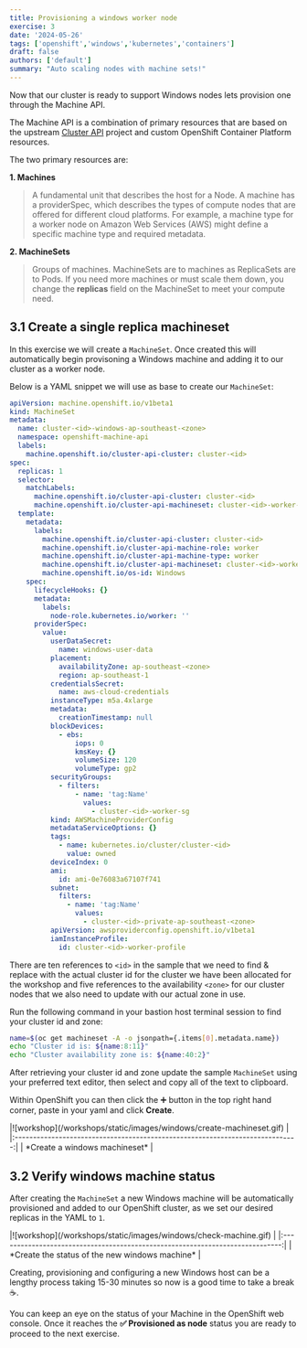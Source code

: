 ```yaml
---
title: Provisioning a windows worker node
exercise: 3
date: '2024-05-26'
tags: ['openshift','windows','kubernetes','containers']
draft: false
authors: ['default']
summary: "Auto scaling nodes with machine sets!"
---
```



Now that our cluster is ready to support Windows nodes lets provision one through the Machine API.

The Machine API is a combination of primary resources that are based on the upstream [Cluster API](https://github.com/kubernetes-sigs/cluster-api) project and custom OpenShift Container Platform resources.

The two primary resources are:

**1. Machines**

> A fundamental unit that describes the host for a Node. A machine has a providerSpec, which describes the types of compute nodes that are offered for different cloud platforms. For example, a machine type for a worker node on Amazon Web Services (AWS) might define a specific machine type and required metadata.

**2. MachineSets**

> Groups of machines. MachineSets are to machines as ReplicaSets are to Pods. If you need more machines or must scale them down, you change the **replicas** field on the MachineSet to meet your compute need.


## 3.1 Create a single replica machineset

In this exercise we will create a `MachineSet`. Once created this will automatically begin provisoning a Windows machine and adding it to our cluster as a worker node.

Below is a YAML snippet we will use as base to create our `MachineSet`:

```yaml
apiVersion: machine.openshift.io/v1beta1
kind: MachineSet
metadata:
  name: cluster-<id>-windows-ap-southeast-<zone>
  namespace: openshift-machine-api
  labels:
    machine.openshift.io/cluster-api-cluster: cluster-<id>
spec:
  replicas: 1
  selector:
    matchLabels:
      machine.openshift.io/cluster-api-cluster: cluster-<id>
      machine.openshift.io/cluster-api-machineset: cluster-<id>-worker-ap-southeast-<zone>
  template:
    metadata:
      labels:
        machine.openshift.io/cluster-api-cluster: cluster-<id>
        machine.openshift.io/cluster-api-machine-role: worker
        machine.openshift.io/cluster-api-machine-type: worker
        machine.openshift.io/cluster-api-machineset: cluster-<id>-worker-ap-southeast-<zone>
        machine.openshift.io/os-id: Windows
    spec:
      lifecycleHooks: {}
      metadata:
        labels:
          node-role.kubernetes.io/worker: ''
      providerSpec:
        value:
          userDataSecret:
            name: windows-user-data
          placement:
            availabilityZone: ap-southeast-<zone>
            region: ap-southeast-1
          credentialsSecret:
            name: aws-cloud-credentials
          instanceType: m5a.4xlarge
          metadata:
            creationTimestamp: null
          blockDevices:
            - ebs:
                iops: 0
                kmsKey: {}
                volumeSize: 120
                volumeType: gp2
          securityGroups:
            - filters:
                - name: 'tag:Name'
                  values:
                    - cluster-<id>-worker-sg
          kind: AWSMachineProviderConfig
          metadataServiceOptions: {}
          tags:
            - name: kubernetes.io/cluster/cluster-<id>
              value: owned
          deviceIndex: 0
          ami:
            id: ami-0e76083a67107f741
          subnet:
            filters:
              - name: 'tag:Name'
                values:
                  - cluster-<id>-private-ap-southeast-<zone>
          apiVersion: awsproviderconfig.openshift.io/v1beta1
          iamInstanceProfile:
            id: cluster-<id>-worker-profile
```

There are ten references to `<id>` in the sample that we need to find & replace with the actual cluster id for the cluster we have been allocated for the workshop and five references to the availability `<zone>` for our cluster nodes that we also need to update with our actual zone in use.

Run the following command in your bastion host terminal session to find your cluster id and zone:

```bash
name=$(oc get machineset -A -o jsonpath={.items[0].metadata.name})
echo "Cluster id is: ${name:8:11}"
echo "Cluster availability zone is: ${name:40:2}"
```

After retrieving your cluster id and zone update the sample `MachineSet` using your preferred text editor, then select and copy all of the text to clipboard.

Within OpenShift you can then click the ➕ button in the top right hand corner, paste in your yaml and click **Create**. 

<Zoom>
|![workshop](/workshops/static/images/windows/create-machineset.gif)            | 
|:-----------------------------------------------------------------------------:|
| *Create a windows machineset*                                                 |
</Zoom>


## 3.2 Verify windows machine status

After creating the `MachineSet` a new Windows machine will be automatically provisioned and added to our OpenShift cluster, as we set our desired replicas in the YAML to `1`.

<Zoom>
|![workshop](/workshops/static/images/windows/check-machine.gif)                | 
|:-----------------------------------------------------------------------------:|
| *Create the status of the new windows machine*                                |
</Zoom>

Creating, provisioning and configuring a new Windows host can be a lengthy process taking 15-30 minutes so now is a good time to take a break ☕.

You can keep an eye on the status of your Machine in the OpenShift web console. Once it reaches the **✅ Provisioned as node** status you are ready to proceed to the next exercise.

